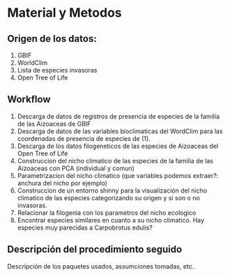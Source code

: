 # Material y Metodos
## Origen de los datos:
1. GBIF
2. WorldClim 
3. Lista de especies invasoras
4. Open Tree of Life


## Workflow
1) Descarga de datos de registros de presencia de especies de la familia de las Aizoaceas de GBIF
2) Descarga de datos de las variables bioclimaticas del WordClim para las coordenadas de presencia de especies de (1).
3) Descarga de los datos filogeneticos de las especies de Aizoaceas del Open Tree of Life
4) Construccion del nicho climatico de las especies de la familia de las Aizoaceas con PCA (individual y comun)
5) Parametrizacion del nicho climatico (que variables podemos extraer?: anchura del nicho por ejemplo)
6) Construccion de un entorno shinny para la visualización del nicho climatico de las especies categorizando su origen y si son o no invasoras.
7) Relacionar la filogenia con los parametros del nicho ecologico
8) Encontrar especies similares en cuanto a su nicho climatico. Hay especies muy parecidas a Carpobrotus edulis?

## Descripción del procedimiento seguido
Descripción de los paquetes usados, assumciones tomadas, etc..
